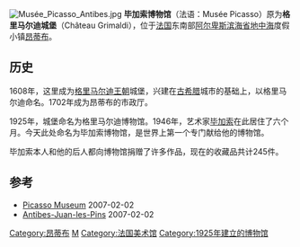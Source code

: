 [[File:Musée_Picasso_Antibes.jpg|thumb]]
'''毕加索博物馆'''（法语：Musée Picasso）原为'''格里马尔迪城堡'''（Château Grimaldi），位于[[法国|法国]]东南部[[阿尔卑斯滨海省|阿尔卑斯滨海省]][[地中海|地中海]]度假小镇[[昂蒂布|昂蒂布]]。

==历史==
1608年，这里成为[[格里马尔迪王朝|格里马尔迪王朝]]城堡，兴建在[[古希腊|古希腊]]城市的基础上，以格里马尔迪命名。1702年成为昂蒂布的市政厅。

1925年，城堡命名为格里马尔迪博物馆。1946年，艺术家[[毕加索|毕加索]]在此居住了六个月。今天此处命名为毕加索博物馆，是世界上第一个专门献给他的博物馆。

毕加索本人和他的后人都向博物馆捐赠了许多作品，现在的收藏品共计245件。

== 参考 ==
*[https://web.archive.org/web/20070202165041/http://www.antibes-juanlespins.com/eng/culture/musees/picasso/index.html Picasso Museum] 2007-02-02
*[https://web.archive.org/web/20160403003635/http://justtourfrance.com/provence_alpes_cote_d_azur/town.asp?town=Antibes-Juan-Les-Pins&area=Alpes-Maritimes&county=provence-alpes-cote%20d*azur  Antibes-Juan-les-Pins] 2007-02-02
{{coord|43|34|51|N|7|7|42|E|type:landmark_region:FR|display=title}}
{{Pablo Picasso}}
{{Authority control}}
{{DEFAULTSORT:Musee Picasso (Antibes)}}
[[Category:昂蒂布|Category:昂蒂布]]
[[Category:巴勃羅·畢卡索|M]]
[[Category:法国美术馆|Category:法国美术馆]]
[[Category:1925年建立的博物馆|Category:1925年建立的博物馆]]